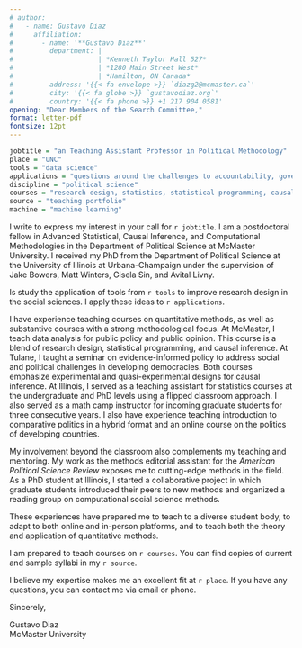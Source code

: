 ```yaml
---
# author:
#   - name: Gustavo Diaz
#     affiliation:
#       - name: '**Gustavo Diaz**'
#         department: |
#                     | *Kenneth Taylor Hall 527*
#                     | *1280 Main Street West*
#                     | *Hamilton, ON Canada*
#         address: '{{< fa envelope >}} `diazg2@mcmaster.ca`'
#         city: '{{< fa globe >}} `gustavodiaz.org`'
#         country: '{{< fa phone >}} +1 217 904 0581'
opening: "Dear Members of the Search Committee,"
format: letter-pdf
fontsize: 12pt
---
```



```r

jobtitle = "an Teaching Assistant Professor in Political Methodology"
place = "UNC"
tools = "data science"
applications = "questions around the challenges to accountability, governance, and representation in the Global South"
discipline = "political science"
courses = "research design, statistics, statistical programming, causal inference, machine learning, big data, and data visualization"
source = "teaching portfolio"
machine = "machine learning"
```

I write to express my interest in your call for `r jobtitle`. I am a postdoctoral fellow in Advanced Statistical, Causal Inference, and Computational Methodologies in the Department of Political Science at McMaster University. I received my PhD from the Department of Political Science at the University of Illinois at Urbana-Champaign under the supervision of Jake Bowers, Matt Winters, Gisela Sin, and Avital Livny.

Is study the application of tools from `r tools` to improve research design in the social sciences. I apply these ideas to `r applications`. 

<!-- TEACHING -->
<!-- Remember to tweak based on whether the job is cp friendly -->
I have experience teaching courses on quantitative methods, as well as substantive courses with a strong methodological focus. At McMaster, I teach data analysis for public policy and public opinion. This course is a blend of research design, statistical programming, and causal inference. At Tulane, I taught a seminar on evidence-informed policy to address social and political challenges in developing democracies. Both courses emphasize experimental and quasi-experimental designs for causal inference. At Illinois, I served as a teaching assistant for statistics courses at the undergraduate and PhD levels using a flipped classroom approach. I also served as a math camp instructor for incoming graduate students for three consecutive years. I also have experience teaching introduction to comparative politics in a hybrid format and an online course on the politics of developing countries. 

My involvement beyond the classroom also complements my teaching and mentoring. My work as the methods editorial assistant for the *American Political Science Review* exposes me to cutting-edge methods in the field. As a PhD student at Illinois, I started a collaborative project in which graduate students introduced their peers to new methods and organized a reading group on computational social science methods. 

These experiences have prepared me to teach to a diverse student body, to adapt to both online and in-person platforms, and to teach both the theory and application of quantitative methods.

<!-- Teaching plans -->
<!-- Remember to switch from teaching portfolio/website accordingly -->
<!-- Also tweak depending on job -->
I am prepared to teach courses on `r courses`. You can find copies of current and sample syllabi in my `r source`.

<!-- As a first-generation scholar, my teaching philosophy emphasizes using the language of the social sciences as a tool to advance the careers of students with different backgrounds and goals. -->

<!-- RESEARCH -->
<!-- Remember to update the status of stuff sent for review -->
<!-- Survey experiments and block rand -->
<!-- My research agenda focuses on developing tools that researchers can adopt to improve statistical precision before data collection. This is overlooked in the statistics, econometrics, and political methodology literature in favor of identifying unbiased estimators. Implicitly, this literature assumes that one can improve statistical precision by increasing sample size. This is not feasible in many `r discipline` applications due to resource limitations. Moreover, resource considerations aside, even the least intrusive study has an ethical mandate to identify a research design that maximizes benefits and minimizes harm at the lowest possible cost. -->

<!-- Focusing on field and survey experiments, this agenda follows two strands. First, I examine cases where one can improve statistical precision without sacrificing unbiasedness, which implies unforeseen costs in other dimensions. For example, in work under **R&R** at the *American Political Science Review* with Erin Rossiter (Notre Dame), we show how implementing alternatives to the standard experimental design, such as pre-post outcome measurement or block randomization, may attenuate the expected gains in precision via explicit or implicit sample loss. In a solo-authored piece accepted at the *Journal of Experimental Political Science*, I introduce new tools to assess the validity of estimates in double list experiments. This is a variant of the list experiment that promises more precise results but comes with under-explored questionnaire design complications. In work in progress with Inés Fynn (Universidad Católica del Uruguay), Verónica Pérez Bentancur (Universidad de la República), and Lucía Tiscornia (University College Dublin), we show how to combine list experiments with network scale up questions to improve the precision of prevalence rate estimates for sensitive attitudes and behaviors at the cost one additional assumption. -->

<!-- The second strand focuses on cases where one can improve precision by sacrificing unbiasedness deliberately. For example, in work in progress with Jake Bowers (Illinois) and Christopher Grady (USAID), we discuss the circumstances under which researchers should prefer biased yet precise estimators to analyze experimental data, including applications to block-randomization and M-estimation. In a *SAGE Handbook* chapter with Christopher Grady and Jim Kuklinski (Illinois), we discuss the merits and challenges of increasingly complex survey experimental designs that improve precision at the cost of external validity bias. -->

<!-- One paragraph about data/science applications -->
<!-- Needs to be added on research statement too! -->
<!-- I plan to expand my research program toward the use of `r machine` to improve statistical inference. An early example comes from my dissertation work, funded by the Lemann Center for Brazilian Studies, on the effect of investigating the use of federal funds among selected mayors in Brazil on the behavior of other mayors in nearby localities.  My theory suggests geographic spillovers as a quantity of interest, yet it gives no guidelines for how far away that effect would travel. This presents a tradeoff between operationalizations that introduce bias by being too narrow or too broad. I overcame this problem using a penalized regression framework to choose the optimal upper bound. This innovation received the best poster award in the 2019 Latin American Political Methodology meeting. -->

<!-- CLOSING -->
I believe my expertise makes me an excellent fit at `r place`. If you have any questions, you can contact me via email or phone.


Sincerely,

<!-- Remember double spaces to lineskip -->
Gustavo Diaz  
<!-- Postdoctoral Fellow   -->
<!-- Department of Political Science   -->
McMaster University

